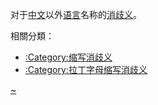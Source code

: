 {{CategoryTOC}}
对于[[中文|中文]]以外[[语言|语言]]名称的[[Wikipedia:消歧义|消歧义]]。<p>相關分類：
*[[:Category:缩写消歧义|:Category:缩写消歧义]]
*[[:Category:拉丁字母缩写消歧义|:Category:拉丁字母缩写消歧义]]
[[Category:消歧义|~]]